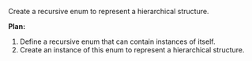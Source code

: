 Create a recursive enum to represent a hierarchical structure.

**Plan:**
1. Define a recursive enum that can contain instances of itself.
2. Create an instance of this enum to represent a hierarchical structure.